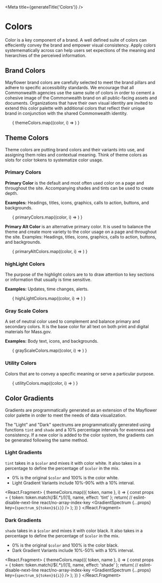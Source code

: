 
<Meta title={generateTitle('Colors')} />

# Colors
Color is a key component of a brand. A well defined suite of colors can effeciently convey the brand and empower visual consistency. Apply colors systemematically across can help users set expections of the meaning and hierarchies of the perceived information.


## Brand Colors
Mayflower brand colors are carefully selected to meet the brand pillars and adhere to specific accessibility standards.
We encourage that all Commonwealth agencies use the same
suite of colors in order to cement a cohesive image of the Commonwealth
brand on all public-facing assets and documents.
Organizations that have their own visual identity are invited to extend this color palette with additional colors that reflect their unique brand in conjunction with the shared Commonwealth identity.

<ul className="sg-colors">
  {
    themeColors.map((color, i) => <ColorSwatch key={`themeColors${i}`} {...color} variable={color.token} />)
  }
</ul>

## Theme Colors
Theme colors are putting brand colors and their variants into use, and assigning them roles and contextual meaning. Think of theme colors as slots for color tokens to systematize color usage.

### Primary Colors

**Primary Color** is the default and most often used color on a page and throughout the site. Accompanying
shades and tints can be used to create depth.

**Examples:** Headings, titles, icons, graphics, calls to action, buttons,
and backgrounds.

<ul className="sg-colors">
  {
    primaryColors.map((color, i) => <ColorSwatch key={`primaryColors${i}`} {...color} />)
  }
</ul>

**Primary Alt Color** is an alternative primary color.
It is used to balance the theme and create more variety to the color usage on a page and throughout the site.
Examples: Headings, titles, icons, graphics, calls to action,
buttons, and backgrounds.

<ul className="sg-colors">
  {
    primaryAltColors.map((color, i) => <ColorSwatch key={`primaryAltColors${i}`} {...color} />)
  }
</ul>

### highLight Colors
The purpose of the highlight colors are to to draw attention to key sections or
information that usually is time sensitive.

**Examples:** Updates, time changes, alerts.

<ul className="sg-colors">
  {
    highLightColors.map((color, i) => <ColorSwatch key={`highLightColors${i}`} {...color} />)
  }
</ul>

### Gray Scale Colors
A set of neutral color used to complement and balance primary and secondary colors. It is the base color for all text on both print and digital materials for Mass.gov.

**Examples:** Body text, icons, and backgrounds.

<ul className="sg-colors">
  {
    grayScaleColors.map((color, i) => <ColorSwatch key={`grayScaleColors${i}`} {...color} />)
  }
</ul>

### Utility Colors
Colors that are to convey a specific meaning or serve a particular purpose.

<ul className="sg-colors">
  {
    utilityColors.map((color, i) => <ColorSwatch key={`utilityColors${i}`} {...color} />)
  }
</ul>

## Color Gradients

Gradients are programmatically generated as an extension of the Mayflower color palette in order to meet the needs of data visualization.

The "Light" and "Dark" spectrums are programmatically generated using functions `tint` and `shade` and a 10% percentage intervals for evenness and consistency. If a new color is added to the color system, the gradients can be generated following the same method.

### Light Gradients

`tint` takes in a `$color` and mixes it with color white. It also takes in a percentage to define the percentage of `$color` in the mix.
- 0% is the original `$color` and 100% is the color white.
- Light Gradient Variants include 10%-90% with a 10% interval.

<React.Fragment>
  {
    themeColors.map(({ token, name }, i) => {
      const props = {
        token: token.match(/\$(.*)/)[1],
        name,
        effect: 'tint'
      };
      return(
        // eslint-disable-next-line react/no-array-index-key
        <GradientSpectrum {...props} key={`spectrum_${token}${i}`} />
      );
    })
  }
</React.Fragment>



### Dark Gradients

`shade` takes in a `$color` and mixes it with color black. It also takes in a percentage to define the percentage of `$color` in the mix.
- 0% is the original `$color` and 100% is the color black.
- Dark Gradient Variants include 10%-50% with a 10% interval.

<React.Fragment>
  {
    themeColors.map(({ token, name }, i) => {
      const props = {
        token: token.match(/\$(.*)/)[1],
        name,
        effect: 'shade'
      };
      return(
        // eslint-disable-next-line react/no-array-index-key
        <GradientSpectrum {...props} key={`spectrum_${token}${i}`} />
      );
    })
  }
</React.Fragment>
